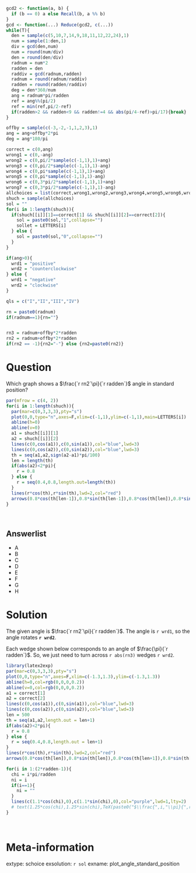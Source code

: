 ```r
gcd2 <- function(a, b) {
  if (b == 0) a else Recall(b, a %% b)
}
gcd <- function(...) Reduce(gcd2, c(...))
while(T){
  den = sample(c(5,10,7,14,9,18,11,12,22,24),1)
  num = sample(1:den,1)
  div = gcd(den,num)
  num = round(num/div)
  den = round(den/div)
  radnum = num*2
  radden = den
  raddiv = gcd(radnum,radden)
  radnum = round(radnum/raddiv)
  radden = round(radden/raddiv)
  deg = den*360/num
  ang = radnum*pi/radden
  ref = ang%%(pi/2)
  ref = min(ref,pi/2-ref)
  if(radden>2 && radden<9 && radden!=4 && abs(pi/4-ref)>pi/17){break}
}

offby = sample(c(-3,-2,-1,1,2,3),1)
ang = ang+offby*2*pi
deg = ang*180/pi

correct = c(0,ang)
wrong1 = c(0,-ang)
wrong2 = c(0,pi/2*sample(c(-1,1),1)+ang)
wrong3 = c(0,pi/2*sample(c(-1,1),1)-ang)
wrong4 = c(0,pi*sample(c(-1,1),1)+ang)
wrong5 = c(0,pi*sample(c(-1,1),1)-ang)
wrong6 = c(0,3*pi/2*sample(c(-1,1),1)+ang)
wrong7 = c(0,3*pi/2*sample(c(-1,1),1)-ang)
allchoices = list(correct,wrong1,wrong2,wrong3,wrong4,wrong5,wrong6,wrong7)
shuch = sample(allchoices)
sol = ""
for(i in 1:length(shuch)){
  if(shuch[[i]][1]==correct[1] && shuch[[i]][2]==correct[2]){
    sol = paste0(sol,"1",collapse="")
    sollet = LETTERS[i]
  } else {
    sol = paste0(sol,"0",collapse="")
  }
}

if(ang>0){
  wrd1 = "positive"
  wrd2 = "counterclockwise"
} else {
  wrd1 = "negative"
  wrd2 = "clockwise"
}

qls = c("I","II","III","IV")

rn = paste0(radnum)
if(radnum==1){rn=""}


rn3 = radnum+offby*2*radden
rn2 = radnum+offby*2*radden
if(rn2 == -1){rn2="-"} else {rn2=paste0(rn2)}


```

Question
========

Which graph shows a $\frac{`r rn2`\pi}{`r radden`}$ angle in standard position?

```r
par(mfrow = c(4, 2))
for(i in 1:length(shuch)){
  par(mar=c(0,3,3,3),pty="s")
  plot(0,0,type="n",axes=F,xlim=c(-1,1),ylim=c(-1,1),main=LETTERS[i])
  abline(h=0)
  abline(v=0)
  a1 = shuch[[i]][1]
  a2 = shuch[[i]][2]
  lines(c(0,cos(a1)),c(0,sin(a1)),col="blue",lwd=3)
  lines(c(0,cos(a2)),c(0,sin(a2)),col="blue",lwd=3)
  th = seq(a1,a2,sign(a2-a1)*pi/100)
  len = length(th)
  if(abs(a2)<2*pi){
    r = 0.8
  } else {
    r = seq(0.4,0.8,length.out=length(th))
  }
  lines(r*cos(th),r*sin(th),lwd=2,col="red")
  arrows(0.8*cos(th[len-1]),0.8*sin(th[len-1]),0.8*cos(th[len]),0.8*sin(th[len]),lwd=2,col="red",length=0.1)
}

```
\

Answerlist
--------

* A
* B
* C
* D
* E
* F
* G
* H



Solution
========

The given angle is $\frac{`r rn2`\pi}{`r radden`}$. The angle is `r wrd1`, so the angle rotates **`r wrd2`**.

Each wedge shown below corresponds to an angle of $\frac{\pi}{`r radden`}$. So, we just need to turn across `r abs(rn3)` wedges `r wrd2`.

```r
library(latex2exp)
par(mar=c(0,3,3,3),pty="s")
plot(0,0,type="n",axes=F,xlim=c(-1.3,1.3),ylim=c(-1.3,1.3))
abline(h=0,col=rgb(0,0,0,0.2))
abline(v=0,col=rgb(0,0,0,0.2))
a1 = correct[1]
a2 = correct[2]
lines(c(0,cos(a1)),c(0,sin(a1)),col="blue",lwd=3)
lines(c(0,cos(a2)),c(0,sin(a2)),col="blue",lwd=3)
len = 500
th = seq(a1,a2,length.out = len+1)
if(abs(a2)<2*pi){
  r = 0.8
} else {
  r = seq(0.4,0.8,length.out = len+1)
}
lines(r*cos(th),r*sin(th),lwd=2,col="red")
arrows(0.8*cos(th[len]),0.8*sin(th[len]),0.8*cos(th[len+1]),0.8*sin(th[len+1]),lwd=2,col="red",length=0.2)

for(i in 1:(2*radden-1)){
  chi = i*pi/radden
  ni = i
  if(i==1){
    ni = ""
  }
  lines(c(1.1*cos(chi),0),c(1.1*sin(chi),0),col="purple",lwd=1,lty=2)
  # text(1.25*cos(chi),1.25*sin(chi),TeX(paste0("$\\frac{",i,"\\pi}{",radden,"}$")))
}

```
\



Meta-information
============
extype: schoice
exsolution: `r sol`
exname: plot_angle_standard_position